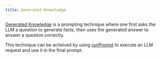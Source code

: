 ```yaml
---
title: Generated Knownledge
---
```


[Generated Knowledge](https://learnprompting.org/docs/intermediate/generated_knowledge)
is a prompting technique where one first asks the LLM a question to generate facts, 
then uses the generated answer to answer a question correctly.

This technique can be acheived by using [runPrompt](/genaiscript/reference/scripts/inline-prompts)
to execute an LLM request and use it in the final prompt.

<Code code={importedCode} wrap={true} lang="js" />
